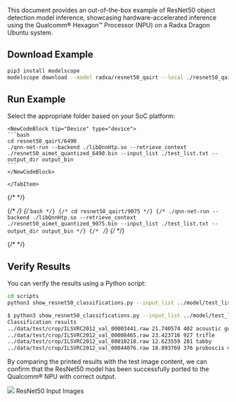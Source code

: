 This document provides an out-of-the-box example of ResNet50 object detection model inference,
showcasing hardware-accelerated inference using the Qualcomm® Hexagon™ Processor (NPU) on a Radxa Dragon Ubuntu system.

## Download Example

<NewCodeBlock tip="Device" type="device">

```bash
pip3 install modelscope
modelscope download --model radxa/resnet50_qairt --local ./resnet50_qairt
```

</NewCodeBlock>

## Run Example

Select the appropriate folder based on your SoC platform:

<Tabs>
    <TabItem value="QCS6490">

    <NewCodeBlock tip="Device" type="device">
    ```bash
    cd resnet50_qairt/6490
    ./qnn-net-run --backend ./libQnnHtp.so --retrieve_context ./resnet50_aimet_quantized_6490.bin --input_list ./test_list.txt --output_dir output_bin
    ```
    </NewCodeBlock>

    </TabItem>

{/* <TabItem value="QCS9075"> */}

{/* <NewCodeBlock tip="Device" type="device"> */}
{/* ```bash */}
{/* cd resnet50_qairt/9075 */}
{/* ./qnn-net-run --backend ./libQnnHtp.so --retrieve_context ./resnet50_aimet_quantized_9075.bin --input_list ./test_list.txt --output_dir output_bin */}
{/* ``` */}
{/* </NewCodeBlock> */}

{/* </TabItem> */}

</Tabs>

## Verify Results

You can verify the results using a Python script:

<NewCodeBlock tip="Device" type="device">

```bash
cd scripts
python3 show_resnet50_classifications.py --input_list ../model/test_list.txt -o ../model/output_bin/ --labels_file ../data/imagenet_classes.txt
```

</NewCodeBlock>

```bash
$ python3 show_resnet50_classifications.py --input_list ../model/test_list.txt -o ../model/output_bin/ --labels_file ../data/imagenet_classes.txt
Classification results
../data/test/crop/ILSVRC2012_val_00003441.raw 21.740574 402 acoustic guitar
../data/test/crop/ILSVRC2012_val_00008465.raw 23.423716 927 trifle
../data/test/crop/ILSVRC2012_val_00010218.raw 12.623559 281 tabby
../data/test/crop/ILSVRC2012_val_00044076.raw 18.093769 376 proboscis monkey
```

By comparing the printed results with the test image content, we can confirm that the ResNet50 model has been successfully ported to the Qualcomm® NPU with correct output.

<div style={{ textAlign: "center" }}>
  <img src="/en/img/dragon/q6a/qairt_resnet50.webp" style={{ width: "60%" }} />
  ResNet50 Input Images
</div>
